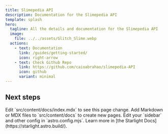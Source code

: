 ```yaml
---
title: Slimepedia API
description: Documentation for the Slimepedia API
template: splash
hero:
  tagline: All the details and documentation for the Slimepedia API
  image:
    file: ../../assets/Glitch_Slime.webp
  actions:
    - text: Documentation
      link: /guides/getting-started/
      icon: right-arrow
    - text: Check Github Repo
      link: https://github.com/caioabrahao/slimepedia-API
      icon: github
      variant: minimal
---
```



## Next steps

<CardGrid stagger>
	<Card title="Update content" icon="pencil">
		Edit `src/content/docs/index.mdx` to see this page change.
	</Card>
	<Card title="Add new content" icon="add-document">
		Add Markdown or MDX files to `src/content/docs` to create new pages.
	</Card>
	<Card title="Configure your site" icon="setting">
		Edit your `sidebar` and other config in `astro.config.mjs`.
	</Card>
	<Card title="Read the docs" icon="open-book">
		Learn more in [the Starlight Docs](https://starlight.astro.build/).
	</Card>
</CardGrid>
